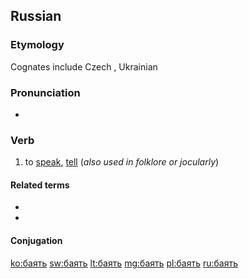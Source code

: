 ==Russian==

===Etymology===
Cognates include Czech {{term|bájit||to tell tales|lang=cs}}, Ukrainian {{term|ба́яти||to talk (folklore)|lang=uk}}

===Pronunciation===
* {{IPA|/ˈba(j)ɪtʲ/|lang=ru}}

===Verb===
{{ru-verb|head=ба́ять|tr=bájatʹ|impf}}

#{{context|archaic|lang=ru}} to [[speak]], [[tell]] (''also used in folklore or jocularly'')

====Related terms====
* {{l|ru|ба́йка}}
* {{l|ru|Кот-Баю́н}}

====Conjugation====
{{ru-conj-6a|impf-intr|ба́}}

[[ko:баять]]
[[sw:баять]]
[[lt:баять]]
[[mg:баять]]
[[pl:баять]]
[[ru:баять]]